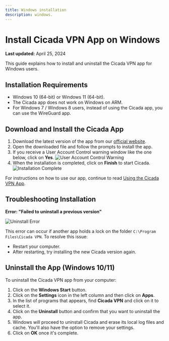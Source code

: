 ```yaml
---
title: Windows installation
description: windows.
---
```


# Install Cicada VPN App on Windows

**Last updated:** April 25, 2024

This guide explains how to install and uninstall the Cicada VPN app for Windows users.

## Installation Requirements

- Windows 10 (64-bit) or Windows 11 (64-bit).
- The Cicada app does not work on Windows on ARM.
- For Windows 7 / Windows 8 users, instead of using the Cicada app, you can use the WireGuard app.

## Download and Install the Cicada App

1. Download the latest version of the app from our [official website](https://www.cicadavpn.com/download).
2. Open the downloaded file and follow the prompts to install the app.
3. If you receive a User Account Control warning window like the one below, click on **Yes**.
   ![User Account Control Warning](#)
4. When the installation is completed, click on **Finish** to start Cicada.
   ![Installation Complete](#)

For instructions on how to use our app, continue to read [Using the Cicada VPN App](#).

## Troubleshooting Installation

**Error: "Failed to uninstall a previous version"**

![Uninstall Error](#)

This error can occur if another app holds a lock on the folder `C:\Program Files\Cicada VPN`. To resolve this issue:

- Restart your computer.
- After restarting, try installing the new Cicada version again.

## Uninstall the App (Windows 10/11)

To uninstall the Cicada VPN app from your computer:

1. Click on the **Windows Start** button.
2. Click on the **Settings** icon in the left column and then click on **Apps**.
3. In the list of programs that appears, find **Cicada VPN** and click on it to select it.
4. Click on the **Uninstall** button and confirm that you want to uninstall the app.
5. Windows will proceed to uninstall Cicada and erase its local log files and cache. You'll also have the option to remove your settings.
6. Click on **OK** once it's complete.

